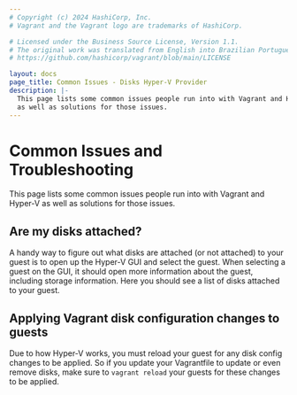 ```yaml
---
# Copyright (c) 2024 HashiCorp, Inc.
# Vagrant and the Vagrant logo are trademarks of HashiCorp.

# Licensed under the Business Source License, Version 1.1.
# The original work was translated from English into Brazilian Portuguese.
# https://github.com/hashicorp/vagrant/blob/main/LICENSE

layout: docs
page_title: Common Issues - Disks Hyper-V Provider
description: |-
  This page lists some common issues people run into with Vagrant and Hyper-V
  as well as solutions for those issues.
---
```


# Common Issues and Troubleshooting

This page lists some common issues people run into with Vagrant and Hyper-V
as well as solutions for those issues.

## Are my disks attached?

A handy way to figure out what disks are attached (or not attached) to your guest
is to open up the Hyper-V GUI and select the guest. When selecting a guest on the GUI,
it should open more information about the guest, including storage information. Here
you should see a list of disks attached to your guest.

## Applying Vagrant disk configuration changes to guests

Due to how Hyper-V works, you must reload your guest for any disk config changes
to be applied. So if you update your Vagrantfile to update or even remove disks, make
sure to `vagrant reload` your guests for these changes to be applied.
